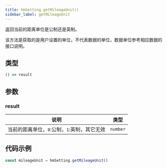 ```yaml
---
title: hmSetting.getMileageUnit()
sidebar_label: getMileageUnit
---
```


返回当前的距离单位是公制还是英制。

该方法是获取的是用户设置的单位，不代表数据的单位，数据单位参考相应数据的接口说明。

## 类型

```ts
() => result
```

## 参数

### result

| 说明                                         | 类型     |
| -------------------------------------------- | -------- |
| 当前的距离单位，`0`:公制，`1`:英制，其它无效 | `number` |

## 代码示例

```js
const mileageUnit = hmSetting.getMileageUnit()
```

